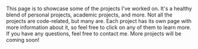 This page is to showcase some of the projects I've worked on. It's a healthy blend of personal projects, academic projects, and more. Not all the projects are code-related, but many are. Each project has its own page with more information about it, so feel free to click on any of them to learn more. If you have any questions, feel free to contact me. More projects will be coming soon!